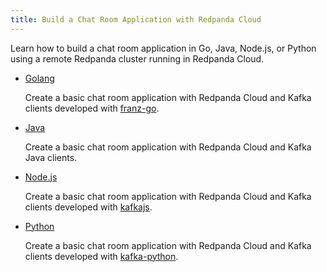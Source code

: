 ```yaml
---
title: Build a Chat Room Application with Redpanda Cloud
---
```


<head>
    <meta name="title" content="Build a Chat Room Application with Redpanda Cloud | Redpanda Docs"/>
    <meta name="description" content="Learn how to build a chat room application in Go, Java, Node.js, or Python using a remote Redpanda cluster running in Redpanda Cloud."/>
    <link rel="canonical" href="https://docs.redpanda.com/docs/develop/chat-room-cloud/" />
</head>

Learn how to build a chat room application in Go, Java, Node.js, or Python using a remote Redpanda cluster running in Redpanda Cloud.

- [Golang](../guide-go-cloud)

  Create a basic chat room application with Redpanda Cloud and Kafka clients developed with [franz-go](https://github.com/twmb/franz-go).

- [Java](../guide-java-cloud)

  Create a basic chat room application with Redpanda Cloud and Kafka Java clients.

- [Node.js](../guide-nodejs-cloud)

  Create a basic chat room application with Redpanda Cloud and Kafka clients developed with [kafkajs](https://kafka.js.org/).

- [Python](../guide-python-cloud)

  Create a basic chat room application with Redpanda Cloud and Kafka clients developed with [kafka-python](https://kafka-python.readthedocs.io/en/master/).
